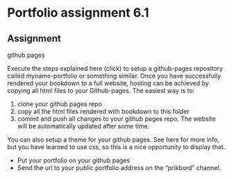 Portfolio assignment 6.1 {.unnumbered}
================================================================================
Assignment {.unnumbered}
--------------------------------------------------------------------------------
github pages

Execute the steps explained here (click) to setup a github-pages repository called myname-portfolio or something similar.
Once you have successfully rendered your bookdown to a full website, hosting can be achieved by copying all html files to your Github-pages. The easiest way is to:

1. clone your github pages repo <br>
2. copy all the html files rendered with bookdown to this folder<br>
3. commit and push all changes to your github pages repo. The website will be automatically updated after some time.<br>

You can also setup a theme for your github pages. See here for more info, but you have learned to use css, so this is a nice opportunity to display that.

- Put your portfolio on your github pages<br>
- Send the url to your public portfolio address on the “prikbord” channel.